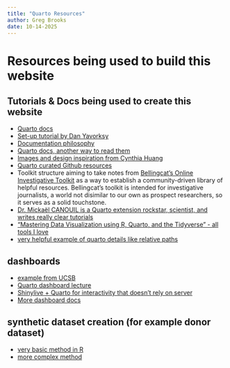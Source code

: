 ```yaml
---
title: "Quarto Resources"
author: Greg Brooks
date: 10-14-2025
---
```


# Resources being used to build this website

## Tutorials & Docs being used to create this website
- [Quarto docs](https://quarto.org/docs/websites){.external}
- [Set-up tutorial by Dan Yavorksy](https://www.danyavorsky.com/posts/020-quarto-websites/){.external}
- [Documentation philosophy](https://diataxis.fr/){.external}
- [Quarto docs, another way to read them](https://deepwiki.com/quarto-dev/quarto-web/4.1-website-navigation){.external}
- [Images and design inspiration from Cynthia Huang](https://www.cynthiahqy.com/blog.html){.external}
- [Quarto curated Github resources](https://github.com/mcanouil/awesome-quarto){.external}
- Toolkit structure aiming to take notes from [Bellingcat's Online Investigative Toolkit](https://bellingcat.gitbook.io/toolkit){.external} as a way to establish a community-driven library of helpful resources. Bellingcat's toolkit is intended for investigative journalists, a world not disimilar to our own as prospect researchers, so it serves as a solid touchstone. 
- [Dr. Mickaël CANOUIL is a Quarto extension rockstar, scientist, and writes really clear tutorials](https://mickael.canouil.fr/posts/2025-05-19-quarto-codespaces/)
- ["Mastering Data Visualization using R, Quarto, and the Tidyverse" - all tools I love](https://data-vis-using-r.info/03_intro_to_quarto/intro_to_quarto.html)
- [very helpful example of quarto details like relative paths](https://quarto.neocities.org/docs/relative_paths)

## dashboards
- [example from UCSB](https://learning.nceas.ucsb.edu/2024-03-ucsb-faculty/session_10.html)
- [Quarto dashboard lecture](https://vizdata.org/slides/20/20-quarto-dashboards.html#/qmd-dashboard)
- [Shinylive + Quarto for interactivity that doesn't rely on server](https://quarto.thecoatlessprofessor.com/r-shinylive-demo/)
- [More dashboard docs](https://quarto.org/docs/dashboards/data-display.html)

## synthetic dataset creation (for example donor dataset)
- [very basic method in R](https://www.geeksforgeeks.org/r-language/how-to-create-a-custom-synthetic-dataset-in-r/)
- [more complex method](https://andreashandel.github.io/MADAcourse/content/module-synthetic-data/synthetic-data-new-r/synthetic-data-new-r.html)
